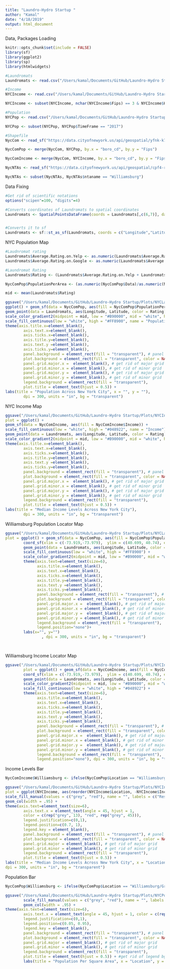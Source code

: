 ```yaml
---
title: "Laundro-Hydro Startup "
author: "Kamal"
date: "4/18/2019"
output: html_document
---
```

Data, Packages Loading
```r
knitr::opts_chunk$set(include = FALSE)
library(sf)
library(ggplot2)
library(sp)
library(htmlwidgets)

#Laundromats
Laundromats <- read.csv("/Users/kamal/Documents/GitHub/Laundro-Hydro Startup/GeocodeResults.csv")

#Income
NYCIncome <- read.csv("/Users/kamal/Documents/GitHub/Laundro-Hydro Startup/Data/Median Incomes.csv")

NYCIncome <- subset(NYCIncome, nchar(NYCIncome$Fips) == 3 & NYCIncome$Household.Type == "All Households" & NYCIncome$TimeFrame == "2017")

#Population
NYCPop <- read.csv("/Users/kamal/Documents/GitHub/Laundro-Hydro Startup/Data/Population/TotalPopulation.csv")

NYCPop <- subset(NYCPop, NYCPop$TimeFrame == "2017")

#Shapefile
NycCom <- read_sf("https://data.cityofnewyork.us/api/geospatial/yfnk-k7r4?method=export&format=GeoJSON")

NycComPop <- merge(NycCom, NYCPop, by.x = "boro_cd", by.y = "Fips")

NycComIncome <- merge(NycCom, NYCIncome, by.x = "boro_cd", by.y = "Fips")

NycNTAs <- read_sf("https://data.cityofnewyork.us/api/geospatial/cpf4-rkhq?method=export&format=GeoJSON")

NycNTAs <- subset(NycNTAs, NycNTAs$ntaname == "Williamsburg")

```

Data Fixing
```r
#Get rid of scientific notations
options("scipen"=100, "digits"=4)

#Converts coordinates of Laundromats to spatial coordinates
Laundromats <- SpatialPointsDataFrame(coords = Laundromats[,c(6,7)], data = Laundromats, proj4string = CRS("+proj=longlat +datum=WGS84 +ellps=WGS84 +towgs84=0,0,0"))


#Converts it to sf
Laundromats <- sf::st_as_sf(Laundromats, coords = c("Longitude","Latitude"))
```

NYC Population Map
```r
#Laudnromat rating
Laundromats$Average.Rating.on.Yelp <- as.numeric(Laundromats$Average.Rating.on.Yelp)
Laundromats$Average.Rating.on.Google <- as.numeric(Laundromats$Average.Rating.on.Google)

#Laundromat Rating 
Laundromats$Rating <- (Laundromats$Average.Rating.on.Yelp + Laundromats$Average.Rating.on.Google) / 2

NycComPop$PopulationPerArea <- (as.numeric(NycComPop$Data)/as.numeric(NycComPop$shape_area)) * 10000000

mid <- mean(Laundromats$Rating)

ggsave("/Users/kamal/Documents/GitHub/Laundro-Hydro Startup/Plots/NYCLaundromatRatings_Population.png", plot = 
ggplot() + geom_sf(data = NycComPop, aes(fill = NycComPop$PopulationPerArea)) +
geom_point(data = Laundromats, aes(Longitude, Latitude, color = Rating)) +
scale_color_gradient2(midpoint = mid, low = "#B90000", mid = "white", high = "#046F0E") +
scale_fill_continuous(low = "white", high = "#FF8900", name = "Population") +
theme(axis.title.x=element_blank(),
        axis.text.x=element_blank(),
        axis.ticks.x=element_blank(),
        axis.title.y=element_blank(),
        axis.text.y =element_blank(),
        axis.ticks.y=element_blank(),
        panel.background = element_rect(fill = "transparent"), # panel bg   
        plot.background = element_rect(fill = "transparent", color = NA), # plot bg  
        panel.grid.major.x =  element_blank(), # get rid of major grid 
        panel.grid.minor.x = element_blank(), # get rid of minor grid
        panel.grid.major.y =  element_blank(), # get rid of major grid 
        panel.grid.minor.y = element_blank(), # get rid of minor grid
        legend.background = element_rect(fill = "transparent"),
        plot.title = element_text(hjust = 0.5)) +
labs(title = "Population Across New York City", x = "", y = ""),
        dpi = 300, units = "in", bg = "transparent")
```

NYC Income Map
```r
ggsave("/Users/kamal/Documents/GitHub/Laundro-Hydro Startup/Plots/NYCIncomeLevels.png", 
plot = ggplot() +
geom_sf(data = NycComIncome, aes(fill = NycComIncome$Income)) +
scale_fill_continuous(low = "white", high = "#048922", name = "Income") +
geom_point(data = Laundromats, aes(Longitude, Latitude, color = Rating)) +
scale_color_gradient2(midpoint = mid, low = "#B90000", mid = "white", high = "#046F0E") +
theme(axis.title.x=element_blank(),
        axis.text.x=element_blank(),
        axis.ticks.x=element_blank(),
        axis.title.y=element_blank(),
        axis.text.y =element_blank(),
        axis.ticks.y=element_blank(),
        panel.background = element_rect(fill = "transparent"), # panel bg   
        plot.background = element_rect(fill = "transparent", color = NA), # plot bg  
        panel.grid.major.x =  element_blank(), # get rid of major grid 
        panel.grid.minor.x = element_blank(), # get rid of minor grid
        panel.grid.major.y =  element_blank(), # get rid of major grid 
        panel.grid.minor.y = element_blank(), # get rid of minor grid
        legend.background = element_rect(fill = "transparent"),
        plot.title = element_text(hjust = 0.5)) +
labs(title = "Median Income Levels Across New York City"), 
        dpi = 300, units = "in", bg = "transparent")
```

Williamsburg Population Locator Map
```r
ggsave("/Users/kamal/Documents/GitHub/Laundro-Hydro Startup/Plots/NYCLaundromatRatings_PopulationZOOMED.png", 
plot = ggplot() + geom_sf(data = NycComPop, aes(fill = NycComPop$PopulationPerArea)) +
        coord_sf(xlim = c(-73.919,-73.979),  ylim = c(40.699, 40.74), expand = T) +
        geom_point(data = Laundromats, aes(Longitude, Latitude, color = Rating)) +
        scale_fill_continuous(low = "white", high = "#FF8900") +
        scale_color_gradient2(midpoint = mid, low = "#B90000", mid = "white", high = "#046F0E")+
        theme(axis.text=element_text(size=6),
              axis.title.x=element_blank(),
              axis.text.x=element_blank(),
              axis.ticks.x=element_blank(),
              axis.title.y=element_blank(),
              axis.text.y =element_blank(),
              axis.ticks.y=element_blank(),
              panel.background = element_rect(fill = "transparent"), # panel bg   
              plot.background = element_rect(fill = "transparent", color = NA), # plot bg  
              panel.grid.major.x =  element_blank(), # get rid of major grid 
              panel.grid.minor.x = element_blank(), # get rid of minor grid
              panel.grid.major.y =  element_blank(), # get rid of major grid 
              panel.grid.minor.y = element_blank(), # get rid of minor grid
              legend.background = element_rect(fill = "transparent"),  #get rid of legend bg
              legend.position="none")+
        labs(x="", y="")
                , dpi = 300, units = "in", bg = "transparent")

        
```

Williamsburg Income Locator Map
```r
ggsave("/Users/kamal/Documents/GitHub/Laundro-Hydro Startup/Plots/NYCIncomeLevelsZOOMED.png", 
        plot = ggplot() + geom_sf(data = NycComIncome, aes(fill = NycComIncome$Income)) +
        coord_sf(xlim = c(-73.919,-73.979),  ylim = c(40.699, 40.74), expand = T) +
        geom_point(data = Laundromats, aes(Longitude, Latitude, color = Rating)) +
        scale_color_gradient2(midpoint = mid, low = "#B90000", mid = "white", high = "#046F0E") +
        scale_fill_continuous(low = "white", high = "#048922") +
        theme(axis.text=element_text(size=6),
              axis.title.x=element_blank(),
              axis.text.x=element_blank(),
              axis.ticks.x=element_blank(),
              axis.title.y=element_blank(),
              axis.text.y =element_blank(),
              axis.ticks.y=element_blank(),
              panel.background = element_rect(fill = "transparent"), # panel bg   
              plot.background = element_rect(fill = "transparent", color = NA), # plot bg  
              panel.grid.major.x =  element_blank(), # get rid of major grid 
              panel.grid.minor.x = element_blank(), # get rid of minor grid
              panel.grid.major.y =  element_blank(), # get rid of major grid 
              panel.grid.minor.y = element_blank(), # get rid of minor grid
              legend.background = element_rect(fill = "transparent"),  #get rid of legend bg
              legend.position="none"), dpi = 300, units = "in", bg = "transparent")
```

Income Levels Bar
```r
NycComIncome$Williamsburg <- ifelse(NycComPop$Location == "Williamsburg/Greenpoint", "Red", "Grey")

ggsave("/Users/kamal/Documents/GitHub/Laundro-Hydro Startup/Plots/NYCIncomeLevelsBars.png", 
plot = ggplot(NYCIncome, aes(reorder(NYCIncome$Location, -NYCIncome$Income), NYCIncome$Income, fill = NycComIncome$Williamsburg)) + 
scale_fill_manual(values = c("grey", "red"), name = "", labels = c("Rest of NYC", "Williamsburg")) +
geom_col(width = .95) +
theme(axis.text=element_text(size=6),
        axis.text.x = element_text(angle = 45, hjust = 1, 
        color = c(rep("grey", 13), "red", rep("grey", 45))),
        legend.justification=c(0,1), 
        legend.position=c(0.7, 1),
        legend.key = element_blank(),
        panel.background = element_rect(fill = "transparent"), # panel bg   
        plot.background = element_rect(fill = "transparent", color = NA), # plot bg  
        panel.grid.major = element_blank(), # get rid of major grid 
        panel.grid.minor = element_blank(), # get rid of minor grid
        legend.background = element_rect(fill = "transparent"),
        plot.title = element_text(hjust = 0.5)) +
labs(title = "Median Income Levels Across New York City", x = "Location", y = "Income"), 
dpi = 300, units = "in", bg = "transparent")
```

Population Bar
```r
NycComPop$Williamsburg <- ifelse(NycComPop$Location == "Williamsburg/Greenpoint", "Red", "Grey")

ggsave("/Users/kamal/Documents/GitHub/Laundro-Hydro Startup/Plots/NYCPopulationBars.png", plot = ggplot(NycComPop, aes(reorder(NycComPop$Location, NycComPop$PopulationPerArea), NycComPop$PopulationPerArea, fill = NycComPop$Williamsburg)) +
        scale_fill_manual(values = c("grey", "red"), name = "", labels = c("Rest of NYC", "Williamsburg")) +
        geom_col(width = .95) + 
theme(axis.text=element_text(size=6),
        axis.text.x = element_text(angle = 45, hjust = 1, color = c(rep("grey", 39), "red", rep("grey", 19))),
        legend.justification=c(0,1), 
        legend.position=c(0.05, 0.95),
        legend.key = element_blank(),
        panel.background = element_rect(fill = "transparent"), # panel bg   
        plot.background = element_rect(fill = "transparent", color = NA), # plot bg  
        panel.grid.major = element_blank(), # get rid of major grid 
        panel.grid.minor = element_blank(), # get rid of minor grid
        legend.background = element_rect(fill = "transparent"),
        plot.title = element_text(hjust = 0.5)) + #get rid of legend bg
        labs(title = "Population Per Square Area", x = "Location", y = "Population"), dpi = 300, units = "in", bg = "transparent")
```



